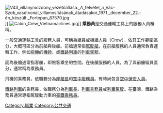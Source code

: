 [[File:V43_villanymozdony_vezetőállása._A_felvétel_a_Vác-Szob_vasútvonal_villamosításának_átadásakor_1971._december_22.-én_készült._Fortepan_87570.jpg|thumb]]]]
[[File:Cabin_Crew_Vietnamairlines.jpg|thumb]]]]
'''乘務員'''是交通運輸工具上的服務人員概稱。

一般交通運輸工具的服務人員，可稱為[[組員|組員]]或[[機組人員|機組人員]]（Crew），依其工作範圍區分，大概可區分為前艙與後艙。前艙通常指[[駕駛艙|駕駛艙]]，在前艙服務的人員通常負責運轉工作，例如[[飛機|飛機]]的[[機師|機師]]，或[[鐵路列車|鐵路列車]]的[[列車駕駛|列車駕駛]]。

而為後艙通常指客艙，即旅客乘坐的空間。在後艙服務的人員，為了與前艙組員區分，通常稱為乘務員。

飛機的乘務員，依職務分為[[座艙長|座艙長]]和[[空中服務員|空中服務員]]。有時尚包含[[空中保安人員|空中保安人員]]。

[[鐵路列車|鐵路列車]]的乘務員，依職務分為[[列車長|列車長]]、[[列車乘務員|列車乘務員]]或[[列車駕駛|列車駕駛]]。在臺灣，鐵路乘務員通常專指駕駛動力車的[[臺鐵乘務員|臺鐵乘務員]]。

{{職業小作品}}
[[Category:職業|Category:職業]]
[[Category:公共交通|Category:公共交通]]